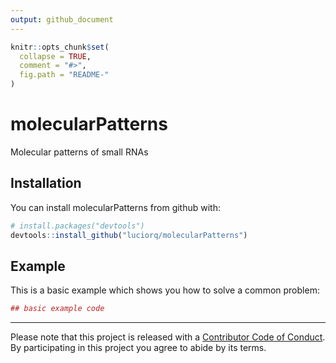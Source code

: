 ```yaml
---
output: github_document
---
```


<!-- README.md is generated from README.Rmd. Please edit that file -->

```r
knitr::opts_chunk$set(
  collapse = TRUE,
  comment = "#>",
  fig.path = "README-"
)
```

# molecularPatterns

Molecular patterns of small RNAs

## Installation

You can install molecularPatterns from github with:

```r
# install.packages("devtools")
devtools::install_github("luciorq/molecularPatterns")
```

## Example

This is a basic example which shows you how to solve a common problem:

```r
## basic example code
```

----
Please note that this project is released with a [Contributor Code of Conduct](CODE_OF_CONDUCT.md).
By participating in this project you agree to abide by its terms.
